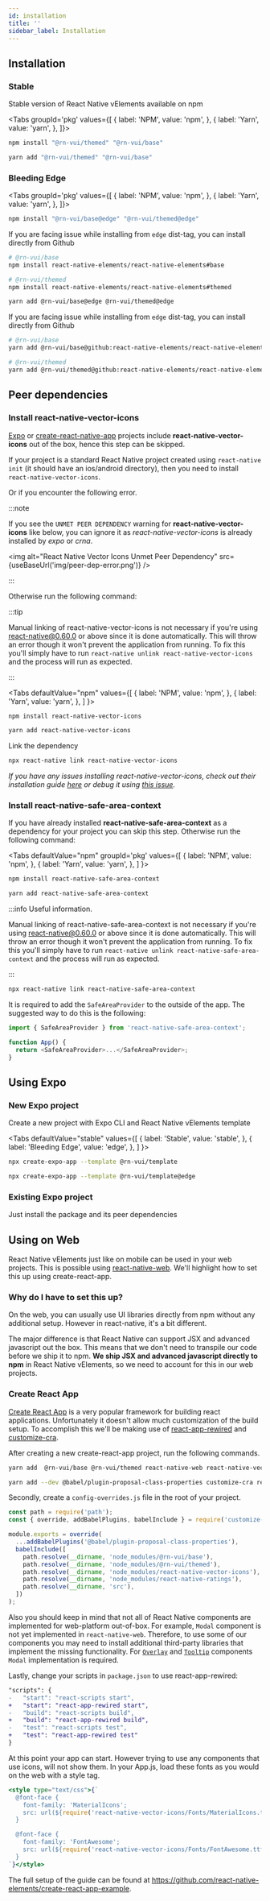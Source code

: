 ---
id: installation
title: ''
sidebar_label: Installation
---


## Installation

### Stable

Stable version of React Native vElements available on npm

<Tabs
groupId='pkg'
values={[
{ label: 'NPM', value: 'npm', },
{ label: 'Yarn', value: 'yarn', },
]}>
<TabItem value="npm">

```bash
npm install "@rn-vui/themed" "@rn-vui/base"
```

</TabItem>
<TabItem value="yarn">

```bash
yarn add "@rn-vui/themed" "@rn-vui/base"
```

</TabItem>
</Tabs>

### Bleeding Edge

<Tabs
groupId='pkg'
values={[
{ label: 'NPM', value: 'npm', },
{ label: 'Yarn', value: 'yarn', },
]}>
<TabItem value="npm">

```bash
npm install "@rn-vui/base@edge" "@rn-vui/themed@edge"
```

If you are facing issue while installing from `edge` dist-tag, you can install directly from Github

```bash
# @rn-vui/base
npm install react-native-elements/react-native-elements#base

# @rn-vui/themed
npm install react-native-elements/react-native-elements#themed
```

</TabItem>
<TabItem value="yarn">

```bash
yarn add @rn-vui/base@edge @rn-vui/themed@edge
```

If you are facing issue while installing from `edge` dist-tag, you can install directly from Github

```bash
# @rn-vui/base
yarn add @rn-vui/base@github:react-native-elements/react-native-elements#base

# @rn-vui/themed
yarn add @rn-vui/themed@github:react-native-elements/react-native-elements#themed
```

</TabItem>
</Tabs>

## Peer dependencies

### Install react-native-vector-icons

[Expo](https://expo.io) or
[create-react-native-app](https://github.com/react-community/create-react-native-app)
projects include **react-native-vector-icons** out of the box, hence this step can be skipped.

If your project is a standard React Native project created using
`react-native init` (it should have an ios/android directory), then you need to install `react-native-vector-icons`.

Or if you encounter the following error.

:::note

If you see the `UNMET PEER DEPENDENCY` warning for **react-native-vector-icons** like below, you can ignore it as _react-native-vector-icons_ is already installed by _expo_ or _crna_.

<img
  alt="React Native Vector Icons Unmet Peer Dependency"
  src={useBaseUrl('img/peer-dep-error.png')}
/>

:::

Otherwise run the following command:

:::tip

Manual linking of react-native-vector-icons is not necessary if you're using react-native@0.60.0 or above since it is done automatically. This will throw an error though it won't prevent the application from running. To fix this you'll simply have to run `react-native unlink react-native-vector-icons` and the process will run as expected.

:::

<Tabs
defaultValue="npm"
values={[
{ label: 'NPM', value: 'npm', },
{ label: 'Yarn', value: 'yarn', },
]
}>
<TabItem value="npm">

```bash
npm install react-native-vector-icons
```

</TabItem>
<TabItem value="yarn">

```bash
yarn add react-native-vector-icons
```

</TabItem>
</Tabs>

Link the dependency

```bash
npx react-native link react-native-vector-icons
```

_If you have any issues installing react-native-vector-icons, check out their
installation guide
[here](https://github.com/oblador/react-native-vector-icons#installation) or
debug it using
[this issue](https://github.com/react-native-elements/react-native-elements/issues/503)._

### Install react-native-safe-area-context

If you have already installed **react-native-safe-area-context** as a dependency for
your project you can skip this step. Otherwise run the following command:

<Tabs
defaultValue="npm"
groupId='pkg'
values={[
{ label: 'NPM', value: 'npm', },
{ label: 'Yarn', value: 'yarn', },
]
}>
<TabItem value="npm">

```bash
npm install react-native-safe-area-context
```

</TabItem>
<TabItem value="yarn">

```bash
yarn add react-native-safe-area-context
```

</TabItem>
</Tabs>

:::info Useful information.

Manual linking of react-native-safe-area-context is not necessary if you're using react-native@0.60.0 or above since it is done automatically. This will throw an error though it won't prevent the application from running. To fix this you'll simply have to run `react-native unlink react-native-safe-area-context` and the process will run as expected.

:::

```bash
npx react-native link react-native-safe-area-context
```

It is required to add the `SafeAreaProvider` to the outside of the app. The suggested way to do this is
the following:

```js
import { SafeAreaProvider } from 'react-native-safe-area-context';

function App() {
  return <SafeAreaProvider>...</SafeAreaProvider>;
}
```

## Using Expo

### New Expo project

Create a new project with Expo CLI and React Native vElements template

<Tabs
defaultValue="stable"
values={[
{ label: 'Stable', value: 'stable', },
{ label: 'Bleeding Edge', value: 'edge', },
]
}>
<TabItem value="stable">

```bash
npx create-expo-app --template @rn-vui/template
```

</TabItem>
<TabItem value="edge">

```bash
npx create-expo-app --template @rn-vui/template@edge
```

</TabItem>
</Tabs>

### Existing Expo project

Just install the package and its peer dependencies

## Using on Web

React Native vElements just like on mobile can be used in your web projects. This is possible using [react-native-web](https://github.com/necolas/react-native-web). We'll highlight how to set this up using create-react-app.

### Why do I have to set this up?

On the web, you can usually use UI libraries directly from npm without any additional setup. However in react-native, it's a bit different.

The major difference is that React Native can support JSX and advanced javascript out the box. This means that we don't need to transpile our code before we ship it to npm. **We ship JSX and advanced javascript directly to npm** in React Native vElements, so we need to account for this in our web projects.

### Create React App

[Create React App](https://create-react-app.dev/) is a very popular framework for building react applications. Unfortunately it doesn't allow much customization of the build setup. To accomplish this we'll be making use of [react-app-rewired](https://github.com/timarney/react-app-rewired) and [customize-cra](https://github.com/arackaf/customize-cra).

After creating a new create-react-app project, run the following commands.

```bash
yarn add  @rn-vui/base @rn-vui/themed react-native-web react-native-vector-icons
```

```bash
yarn add --dev @babel/plugin-proposal-class-properties customize-cra react-app-rewired
```

Secondly, create a `config-overrides.js` file in the root of your project.

```js
const path = require('path');
const { override, addBabelPlugins, babelInclude } = require('customize-cra');

module.exports = override(
  ...addBabelPlugins('@babel/plugin-proposal-class-properties'),
  babelInclude([
    path.resolve(__dirname, 'node_modules/@rn-vui/base'),
    path.resolve(__dirname, 'node_modules/@rn-vui/themed'),
    path.resolve(__dirname, 'node_modules/react-native-vector-icons'),
    path.resolve(__dirname, 'node_modules/react-native-ratings'),
    path.resolve(__dirname, 'src'),
  ])
);
```

Also you should keep in mind that not all of React Native components are implemented for web-platform out-of-box.
For example, `Modal` component is not yet implemented in `react-native-web`. Therefore, to use some of our components
you may need to install additional third-party libraries that implement the missing functionality.
For [`Overlay`](components/Overlay.mdx) and [`Tooltip`](components/Tooltip.mdx) components `Modal` implementation is required.

Lastly, change your scripts in `package.json` to use react-app-rewired:

```diff
"scripts": {
-   "start": "react-scripts start",
+   "start": "react-app-rewired start",
-   "build": "react-scripts build",
+   "build": "react-app-rewired build",
-   "test": "react-scripts test",
+   "test": "react-app-rewired test"
}
```

At this point your app can start. However trying to use any components that use icons, will not show them. In your App.js, load these fonts as you would on the web with a style tag.

```jsx
<style type="text/css">{`
  @font-face {
    font-family: 'MaterialIcons';
    src: url(${require('react-native-vector-icons/Fonts/MaterialIcons.ttf')}) format('truetype');
  }

  @font-face {
    font-family: 'FontAwesome';
    src: url(${require('react-native-vector-icons/Fonts/FontAwesome.ttf')}) format('truetype');
  }
`}</style>
```

The full setup of the guide can be found at https://github.com/react-native-elements/create-react-app-example.

